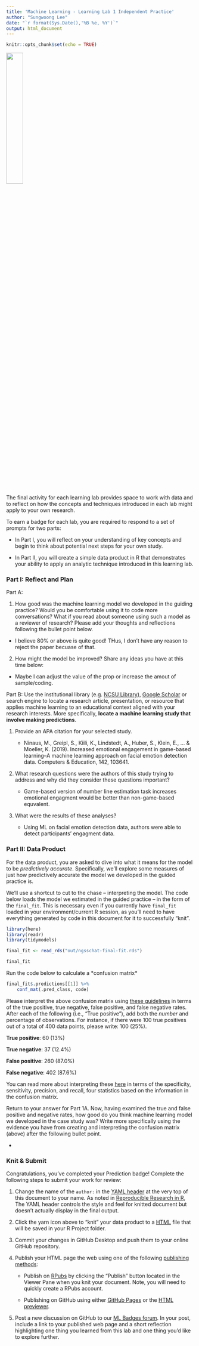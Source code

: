 ```yaml
---
title: 'Machine Learning - Learning Lab 1 Independent Practice'
author: "Sungwoong Lee"
date: "`r format(Sys.Date(),'%B %e, %Y')`"
output: html_document
---
```


```r
knitr::opts_chunk$set(echo = TRUE)
```

![](img/ML_P_Hx.jpg){width="30%"}

The final activity for each learning lab provides space to work with data and to reflect on how the concepts and techniques introduced in each lab might apply to your own research.

To earn a badge for each lab, you are required to respond to a set of prompts for two parts:

-   In Part I, you will reflect on your understanding of key concepts and begin to think about potential next steps for your own study.

-   In Part II, you will create a simple data product in R that demonstrates your ability to apply an analytic technique introduced in this learning lab.

### Part I: Reflect and Plan

Part A:

1.  How good was the machine learning model we developed in the guiding practice? Would you be comfortable using it to code more conversations? What if you read about someone using such a model as a reviewer of research? Please add your thoughts and reflections following the bullet point below.

-   I believe 80% or above is quite good! THus, I don't have any reason to reject the paper becuase of that.

2.  How might the model be improved? Share any ideas you have at this time below:

-   Maybe I can adjust the value of the prop or increase the amout of sample/coding.

Part B: Use the institutional library (e.g. [NCSU Library](https://www.lib.ncsu.edu/#articles)), [Google Scholar](https://scholar.google.com/) or search engine to locate a research article, presentation, or resource that applies machine learning to an educational context aligned with your research interests. More specifically, **locate a machine learning study that involve making predictions**.

1.  Provide an APA citation for your selected study.

    -   Ninaus, M., Greipl, S., Kiili, K., Lindstedt, A., Huber, S., Klein, E., ... & Moeller, K. (2019). Increased emotional engagement in game-based learning–A machine learning approach on facial emotion detection data. Computers & Education, 142, 103641.

2.  What research questions were the authors of this study trying to address and why did they consider these questions important?

    -   Game-based version of number line estimation task increases emotional engagment would be better than non-game-based equvalent.

3.  What were the results of these analyses?

    -   Using ML on facial emotion detection data, authors were able to detect participants' engagment data. 

### Part II: Data Product

For the data product, you are asked to dive into what it means for the model to be *predictively accurate*. Specifically, we'll explore some measures of just how predictively accurate the model we developed in the guided practice is.

We'll use a shortcut to cut to the chase -- interpreting the model. The code below loads the model we estimated in the guided practice -- in the form of the `final_fit`. This is necessary even if you currently have `final_fit` loaded in your environment/current R session, as you'll need to have everything generated by code in this document for it to successfully "knit".

```r
library(here)
library(readr)
library(tidymodels)

final_fit <- read_rds("out/ngsschat-final-fit.rds")

final_fit
```

Run the code below to calculate a \*confusion matrix\*

```r
final_fit$.predictions[[1]] %>% 
    conf_mat(.pred_class, code)
```

Please interpret the above confusion matrix using [these guidelines](https://towardsdatascience.com/understanding-confusion-matrix-a9ad42dcfd62) in terms of the true positive, true negative, false positive, and false negative rates. After each of the following (i.e., "True positive"), add both the *number* and percentage of observations. For instance, if there were 100 true positives out of a total of 400 data points, please write: 100 (25%).

**True positive**: 60 (13%)

**True negative**: 37 (12.4%)

**False positive**: 260 (87.0%) 

**False negative**: 402 (87.6%)

You can read more about interpreting these [here](https://bradleyboehmke.github.io/HOML/process.html#classification-models) in terms of the specificity, sensitivity, precision, and recall, four statistics based on the information in the confusion matrix.

Return to your answer for Part 1A. Now, having examined the true and false positive and negative rates, how good do you think machine learning model we developed in the case study was? Write more specifically using the evidence you have from creating and interpreting the confusion matrix (above) after the following bullet point.

-   

### Knit & Submit

Congratulations, you've completed your Prediction badge! Complete the following steps to submit your work for review:

1.  Change the name of the `author:` in the [YAML header](https://monashdatafluency.github.io/r-rep-res/yaml-header.html) at the very top of this document to your name. As noted in [Reproducible Research in R](https://monashdatafluency.github.io/r-rep-res/index.html), The YAML header controls the style and feel for knitted document but doesn't actually display in the final output.

2.  Click the yarn icon above to "knit" your data product to a [HTML](https://bookdown.org/yihui/rmarkdown/html-document.html) file that will be saved in your R Project folder.

3.  Commit your changes in GitHub Desktop and push them to your online GitHub repository.

4.  Publish your HTML page the web using one of the following [publishing methods](https://rpubs.com/cathydatascience/518692):

    -   Publish on [RPubs](https://rpubs.com) by clicking the "Publish" button located in the Viewer Pane when you knit your document. Note, you will need to quickly create a RPubs account.

    -   Publishing on GitHub using either [GitHub Pages](https://pages.github.com) or the [HTML previewer](http://htmlpreview.github.io).

5.  Post a new discussion on GitHub to our [ML Badges forum](https://github.com/orgs/laser-institute/teams/machine-learning/discussions/2). In your post, include a link to your published web page and a short reflection highlighting one thing you learned from this lab and one thing you'd like to explore further.
